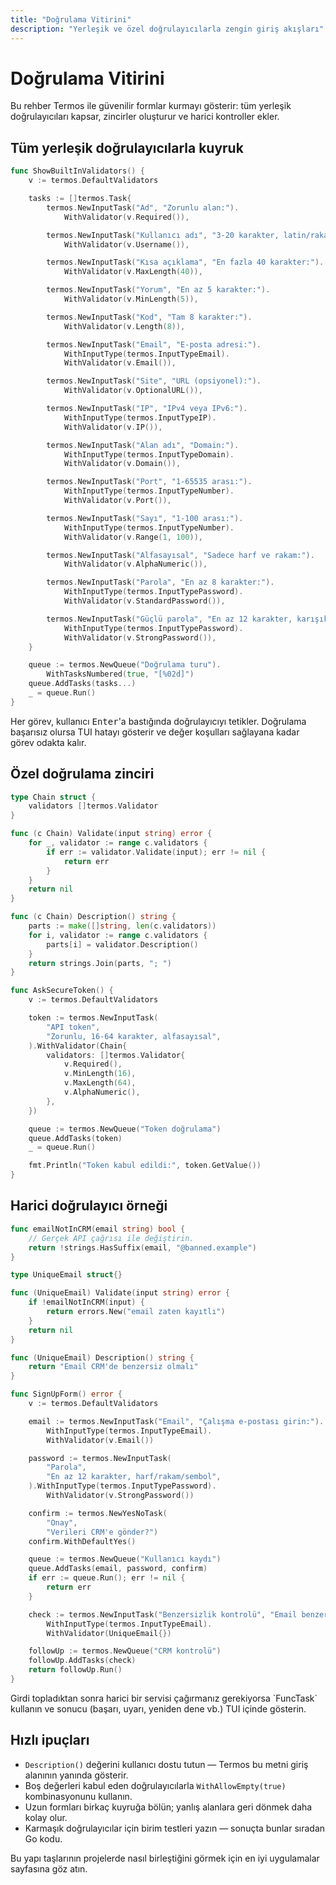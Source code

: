 ```yaml
---
title: "Doğrulama Vitirini"
description: "Yerleşik ve özel doğrulayıcılarla zengin giriş akışları"
---
```


# Doğrulama Vitirini

Bu rehber Termos ile güvenilir formlar kurmayı gösterir: tüm yerleşik doğrulayıcıları kapsar, zincirler oluşturur ve harici kontroller ekler.

## Tüm yerleşik doğrulayıcılarla kuyruk

```go
func ShowBuiltInValidators() {
    v := termos.DefaultValidators

    tasks := []termos.Task{
        termos.NewInputTask("Ad", "Zorunlu alan:").
            WithValidator(v.Required()),

        termos.NewInputTask("Kullanıcı adı", "3-20 karakter, latin/rakam:").
            WithValidator(v.Username()),

        termos.NewInputTask("Kısa açıklama", "En fazla 40 karakter:").
            WithValidator(v.MaxLength(40)),

        termos.NewInputTask("Yorum", "En az 5 karakter:").
            WithValidator(v.MinLength(5)),

        termos.NewInputTask("Kod", "Tam 8 karakter:").
            WithValidator(v.Length(8)),

        termos.NewInputTask("Email", "E-posta adresi:").
            WithInputType(termos.InputTypeEmail).
            WithValidator(v.Email()),

        termos.NewInputTask("Site", "URL (opsiyonel):").
            WithValidator(v.OptionalURL()),

        termos.NewInputTask("IP", "IPv4 veya IPv6:").
            WithInputType(termos.InputTypeIP).
            WithValidator(v.IP()),

        termos.NewInputTask("Alan adı", "Domain:").
            WithInputType(termos.InputTypeDomain).
            WithValidator(v.Domain()),

        termos.NewInputTask("Port", "1-65535 arası:").
            WithInputType(termos.InputTypeNumber).
            WithValidator(v.Port()),

        termos.NewInputTask("Sayı", "1-100 arası:").
            WithInputType(termos.InputTypeNumber).
            WithValidator(v.Range(1, 100)),

        termos.NewInputTask("Alfasayısal", "Sadece harf ve rakam:").
            WithValidator(v.AlphaNumeric()),

        termos.NewInputTask("Parola", "En az 8 karakter:").
            WithInputType(termos.InputTypePassword).
            WithValidator(v.StandardPassword()),

        termos.NewInputTask("Güçlü parola", "En az 12 karakter, karışık set:").
            WithInputType(termos.InputTypePassword).
            WithValidator(v.StrongPassword()),
    }

    queue := termos.NewQueue("Doğrulama turu").
        WithTasksNumbered(true, "[%02d]")
    queue.AddTasks(tasks...)
    _ = queue.Run()
}
```

<Info>
Her görev, kullanıcı <kbd>Enter</kbd>'a bastığında doğrulayıcıyı tetikler. Doğrulama başarısız olursa TUI hatayı gösterir ve değer koşulları sağlayana kadar görev odakta kalır.
</Info>

## Özel doğrulama zinciri

```go
type Chain struct {
    validators []termos.Validator
}

func (c Chain) Validate(input string) error {
    for _, validator := range c.validators {
        if err := validator.Validate(input); err != nil {
            return err
        }
    }
    return nil
}

func (c Chain) Description() string {
    parts := make([]string, len(c.validators))
    for i, validator := range c.validators {
        parts[i] = validator.Description()
    }
    return strings.Join(parts, "; ")
}

func AskSecureToken() {
    v := termos.DefaultValidators

    token := termos.NewInputTask(
        "API token",
        "Zorunlu, 16-64 karakter, alfasayısal",
    ).WithValidator(Chain{
        validators: []termos.Validator{
            v.Required(),
            v.MinLength(16),
            v.MaxLength(64),
            v.AlphaNumeric(),
        },
    })

    queue := termos.NewQueue("Token doğrulama")
    queue.AddTasks(token)
    _ = queue.Run()

    fmt.Println("Token kabul edildi:", token.GetValue())
}
```

## Harici doğrulayıcı örneği

```go
func emailNotInCRM(email string) bool {
    // Gerçek API çağrısı ile değiştirin.
    return !strings.HasSuffix(email, "@banned.example")
}

type UniqueEmail struct{}

func (UniqueEmail) Validate(input string) error {
    if !emailNotInCRM(input) {
        return errors.New("email zaten kayıtlı")
    }
    return nil
}

func (UniqueEmail) Description() string {
    return "Email CRM'de benzersiz olmalı"
}

func SignUpForm() error {
    v := termos.DefaultValidators

    email := termos.NewInputTask("Email", "Çalışma e-postası girin:").
        WithInputType(termos.InputTypeEmail).
        WithValidator(v.Email())

    password := termos.NewInputTask(
        "Parola",
        "En az 12 karakter, harf/rakam/sembol",
    ).WithInputType(termos.InputTypePassword).
        WithValidator(v.StrongPassword())

    confirm := termos.NewYesNoTask(
        "Onay",
        "Verileri CRM'e gönder?")
    confirm.WithDefaultYes()

    queue := termos.NewQueue("Kullanıcı kaydı")
    queue.AddTasks(email, password, confirm)
    if err := queue.Run(); err != nil {
        return err
    }

    check := termos.NewInputTask("Benzersizlik kontrolü", "Email benzersiz olmalı:").
        WithInputType(termos.InputTypeEmail).
        WithValidator(UniqueEmail{})

    followUp := termos.NewQueue("CRM kontrolü")
    followUp.AddTasks(check)
    return followUp.Run()
}
```

<Note>
Girdi topladıktan sonra harici bir servisi çağırmanız gerekiyorsa `FuncTask` kullanın ve sonucu (başarı, uyarı, yeniden dene vb.) TUI içinde gösterin.
</Note>

## Hızlı ipuçları

- `Description()` değerini kullanıcı dostu tutun — Termos bu metni giriş alanının yanında gösterir.
- Boş değerleri kabul eden doğrulayıcılarla `WithAllowEmpty(true)` kombinasyonunu kullanın.
- Uzun formları birkaç kuyruğa bölün; yanlış alanlara geri dönmek daha kolay olur.
- Karmaşık doğrulayıcılar için birim testleri yazın — sonuçta bunlar sıradan Go kodu.

Bu yapı taşlarının projelerde nasıl birleştiğini görmek için en iyi uygulamalar sayfasına göz atın.
